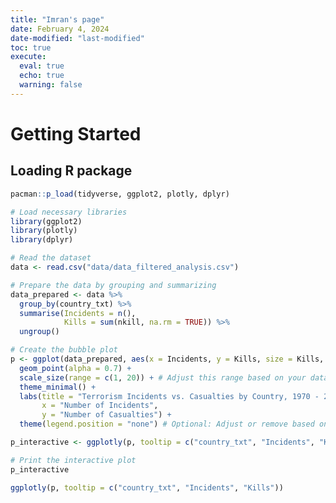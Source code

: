 ```yaml
---
title: "Imran's page"
date: February 4, 2024
date-modified: "last-modified"
toc: true
execute: 
  eval: true
  echo: true
  warning: false
---
```


# Getting Started

## Loading R package

```r
pacman::p_load(tidyverse, ggplot2, plotly, dplyr)

```

```r
# Load necessary libraries
library(ggplot2)
library(plotly)
library(dplyr)

# Read the dataset
data <- read.csv("data/data_filtered_analysis.csv")

# Prepare the data by grouping and summarizing
data_prepared <- data %>%
  group_by(country_txt) %>%
  summarise(Incidents = n(),
            Kills = sum(nkill, na.rm = TRUE)) %>%
  ungroup()
```

```r
# Create the bubble plot
p <- ggplot(data_prepared, aes(x = Incidents, y = Kills, size = Kills, color = country_txt)) +
  geom_point(alpha = 0.7) +
  scale_size(range = c(1, 20)) + # Adjust this range based on your data to make the plot look better
  theme_minimal() +
  labs(title = "Terrorism Incidents vs. Casualties by Country, 1970 - 2023",
       x = "Number of Incidents",
       y = "Number of Casualties") +
  theme(legend.position = "none") # Optional: Adjust or remove based on preference

p_interactive <- ggplotly(p, tooltip = c("country_txt", "Incidents", "Kills"))

# Print the interactive plot
p_interactive
```

```r
ggplotly(p, tooltip = c("country_txt", "Incidents", "Kills"))

```
